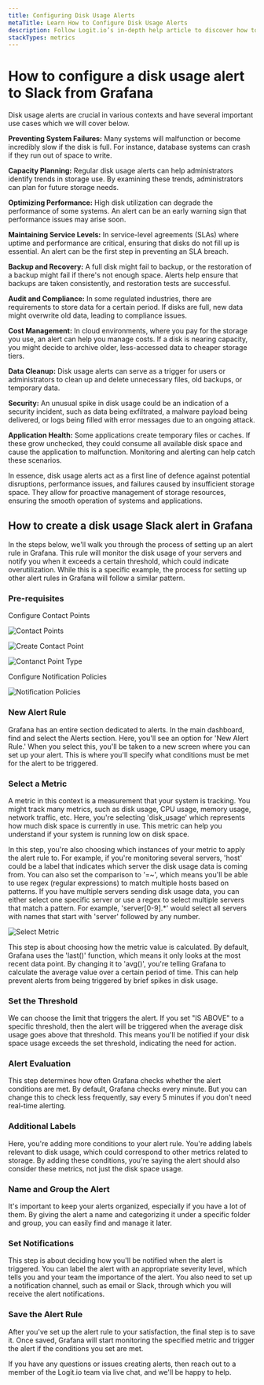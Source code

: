 ```yaml
---
title: Configuring Disk Usage Alerts
metaTitle: Learn How to Configure Disk Usage Alerts
description: Follow Logit.io’s in-depth help article to discover how to effectively configure a disk usage alert to Slack from Grafana.
stackTypes: metrics
---
```


# How to configure a disk usage alert to Slack from Grafana

Disk usage alerts are crucial in various contexts and have several important use cases which we will cover below.

**Preventing System Failures:** Many systems will malfunction or become incredibly slow if the disk is full. For instance, database systems can crash if they run out of space to write.

**Capacity Planning:** Regular disk usage alerts can help administrators identify trends in storage use. By examining these trends, administrators can plan for future storage needs.

**Optimizing Performance:** High disk utilization can degrade the performance of some systems. An alert can be an early warning sign that performance issues may arise soon.

**Maintaining Service Levels:** In service-level agreements (SLAs) where uptime and performance are critical, ensuring that disks do not fill up is essential. An alert can be the first step in preventing an SLA breach.

**Backup and Recovery:** A full disk might fail to backup, or the restoration of a backup might fail if there's not enough space. Alerts help ensure that backups are taken consistently, and restoration tests are successful.

**Audit and Compliance:** In some regulated industries, there are requirements to store data for a certain period. If disks are full, new data might overwrite old data, leading to compliance issues.

**Cost Management:** In cloud environments, where you pay for the storage you use, an alert can help you manage costs. If a disk is nearing capacity, you might decide to archive older, less-accessed data to cheaper storage tiers.

**Data Cleanup:** Disk usage alerts can serve as a trigger for users or administrators to clean up and delete unnecessary files, old backups, or temporary data.

**Security:** An unusual spike in disk usage could be an indication of a security incident, such as data being exfiltrated, a malware payload being delivered, or logs being filled with error messages due to an ongoing attack.

**Application Health:** Some applications create temporary files or caches. If these grow unchecked, they could consume all available disk space and cause the application to malfunction. Monitoring and alerting can help catch these scenarios.

In essence, disk usage alerts act as a first line of defence against potential disruptions, performance issues, and failures caused by insufficient storage space. They allow for proactive management of storage resources, ensuring the smooth operation of systems and applications.

## How to create a disk usage Slack alert in Grafana
In the steps below, we'll walk you through the process of setting up an alert rule in Grafana. This rule will monitor the disk usage of your servers and notify you when it exceeds a certain threshold, which could indicate overutilization. While this is a specific example, the process for setting up other alert rules in Grafana will follow a similar pattern.

### Pre-requisites
Configure Contact Points

![Contact Points](@/images/help/infrastructure-metrics/contact-points.png)

![Create Contact Point](@/images/help/infrastructure-metrics/create-contact-point.png)

![Contanct Point Type](@/images/help/infrastructure-metrics/contact-point-type.png)

Configure Notification Policies

![Notification Policies](@/images/help/infrastructure-metrics/notification-policies.png)

### New Alert Rule
Grafana has an entire section dedicated to alerts. In the main dashboard, find and select the Alerts section. Here, you'll see an option for 'New Alert Rule.' When you select this, you'll be taken to a new screen where you can set up your alert. This is where you'll specify what conditions must be met for the alert to be triggered.

### Select a Metric
A metric in this context is a measurement that your system is tracking. You might track many metrics, such as disk usage, CPU usage, memory usage, network traffic, etc. Here, you're selecting 'disk_usage' which represents how much disk space is currently in use. This metric can help you understand if your system is running low on disk space.

In this step, you're also choosing which instances of your metric to apply the alert rule to. For example, if you're monitoring several servers, 'host' could be a label that indicates which server the disk usage data is coming from. You can also set the comparison to '=~', which means you'll be able to use regex (regular expressions) to match multiple hosts based on patterns. If you have multiple servers sending disk usage data, you can either select one specific server or use a regex to select multiple servers that match a pattern. For example, 'server[0-9].*' would select all servers with names that start with 'server' followed by any number.

![Select Metric](@/images/help/infrastructure-metrics/metric.png)

This step is about choosing how the metric value is calculated. By default, Grafana uses the 'last()' function, which means it only looks at the most recent data point. By changing it to 'avg()', you're telling Grafana to calculate the average value over a certain period of time. This can help prevent alerts from being triggered by brief spikes in disk usage.

### Set the Threshold
We can choose the limit that triggers the alert. If you set "IS ABOVE" to a specific threshold, then the alert will be triggered when the average disk usage goes above that threshold. This means you'll be notified if your disk space usage exceeds the set threshold, indicating the need for action.

### Alert Evaluation
This step determines how often Grafana checks whether the alert conditions are met. By default, Grafana checks every minute. But you can change this to check less frequently, say every 5 minutes if you don't need real-time alerting.

### Additional Labels
Here, you're adding more conditions to your alert rule. You're adding labels relevant to disk usage, which could correspond to other metrics related to storage. By adding these conditions, you're saying the alert should also consider these metrics, not just the disk space usage.

### Name and Group the Alert
It's important to keep your alerts organized, especially if you have a lot of them. By giving the alert a name and categorizing it under a specific folder and group, you can easily find and manage it later.

### Set Notifications
This step is about deciding how you'll be notified when the alert is triggered. You can label the alert with an appropriate severity level, which tells you and your team the importance of the alert. You also need to set up a notification channel, such as email or Slack, through which you will receive the alert notifications.

### Save the Alert Rule
After you've set up the alert rule to your satisfaction, the final step is to save it. Once saved, Grafana will start monitoring the specified metric and trigger the alert if the conditions you set are met.

If you have any questions or issues creating alerts, then reach out to a member of the Logit.io team via live chat, and we'll be happy to help.